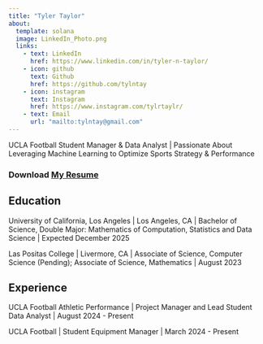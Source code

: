 ```yaml
---
title: "Tyler Taylor"
about:
  template: solana
  image: LinkedIn_Photo.png
  links:
    - text: LinkedIn
      href: https://www.linkedin.com/in/tyler-n-taylor/
    - icon: github
      text: Github
      href: https://github.com/tylntay
    - icon: instagram
      text: Instagram
      href: https://www.instagram.com/tylrtaylr/
    - text: Email
      url: "mailto:tylntay@gmail.com"
---
```


UCLA Football Student Manager & Data Analyst | Passionate About Leveraging Machine Learning to Optimize Sports Strategy & Performance

### Download [My Resume](/Tyler Taylor - Winter 2025 Resume Edited.docx (2).pdf)

## Education

University of California, Los Angeles | Los Angeles, CA |
Bachelor of Science, Double Major: Mathematics of Computation,
Statistics and Data Science | Expected December 2025

Las Positas College | Livermore, CA |
Associate of Science, Computer Science (Pending);
Associate of Science, Mathematics | August 2023

## Experience

UCLA Football Athletic Performance | Project Manager and Lead Student Data Analyst | August 2024 - Present

UCLA Football | Student Equipment Manager | March 2024 - Present